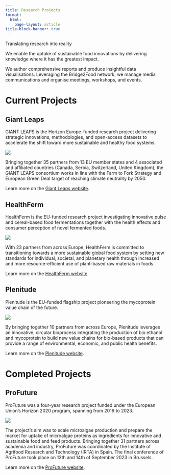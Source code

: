 ```yaml
---
title: Research Projects
format: 
  html:
    page-layout: article
title-block-banner: true
---
```


::: fs-1
Translating research into reality 
:::

::: fs-4
We enable the uptake of sustainable food innovations by delivering knowledge where it has the greatest impact.

We author comprehensive reports and produce insightful data visualisations. Leveraging the Bridge2Food network, we manage media communications and organise meetings, workshops, and events.
:::

# Current Projects

## Giant Leaps

GIANT LEAPS is the Horizon Europe-funded research project delivering strategic innovations, methodologies, and open-access datasets to accelerate the shift toward more sustainable and healthy food systems.

::: column-margin
![](/assets/images/logos/giantleaps.png)
:::

Bringing together 35 partners from 13 EU member states and 4 associated and affiliated countries (Canada, Serbia, Switzerland, United Kingdom), the GIANT LEAPS consortium works in line with the Farm to Fork Strategy and European Green Deal target of reaching climate neutrality by 2050.

Learn more on the [Giant Leaps website](https://giant-leaps.eu/).

## HealthFerm

HealthFerm is the EU-funded research project investigating innovative pulse and cereal-based food fermentations together with the health effects and consumer perception of novel fermented foods.

::: column-margin
![](/assets/images/logos/healthferm.png)
:::

With 23 partners from across Europe, HealthFerm is committed to transitioning towards a more sustainable global food system by setting new standards for individual, societal, and planetary health through increased and more resource-efficient use of plant-based raw materials in foods.

Learn more on the [HealthFerm website](https://www.healthferm.eu/).

## Plenitude

Plenitude is the EU-funded flagship project pioneering the mycoprotein value chain of the future.

::: column-margin
![](/assets/images/logos/plenitude.png)
:::

By bringing together 10 partners from across Europe, Plenitude leverages an innovative, circular bioprocess integrating the production of bio ethanol and mycoprotein to build new value chains for bio-based products that can provide a range of environmental, economic, and public health benefits.

Learn more on the [Plenitude website](https://plenitude-eu.com/).

# Completed Projects

## ProFuture

ProFuture was a four-year research project funded under the European Union's Horizon 2020 program, spanning from 2019 to 2023.

::: column-margin
![](/assets/images/logos/profuture.png)
:::

The project's aim was to scale microalgae production and prepare the market for uptake of microalgae proteins as ingredients for innovative and sustainable food and feed products. Bringing together 31 partners across academia and industry, ProFuture was coordinated by the Institute of Agrifood Research and Technology (IRTA) in Spain. The final conference of ProFuture took place on 13th and 14th of September 2023 in Brussels.

Learn more on the [ProFuture website](https://pro-future.eu/).

